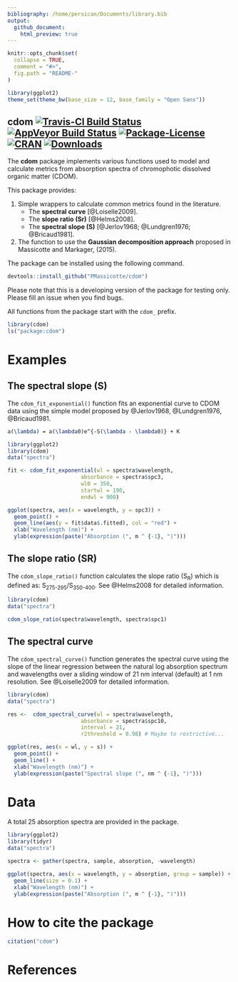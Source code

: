 ```yaml
---
bibliography: /home/persican/Documents/library.bib
output:
  github_document:
    html_preview: true
---
```


```r
knitr::opts_chunk$set(
  collapse = TRUE,
  comment = "#>",
  fig.path = "README-"
)
```

```r
library(ggplot2)
theme_set(theme_bw(base_size = 12, base_family = "Open Sans"))
```

## cdom [![Travis-CI Build Status](https://api.travis-ci.org/PMassicotte/cdom.svg?branch=master)](https://travis-ci.org/PMassicotte/cdom) [![AppVeyor Build Status](https://ci.appveyor.com/api/projects/status/github/PMassicotte/cdom?branch=master&svg=true)](https://ci.appveyor.com/project/PMassicotte/cdom) [![Package-License](https://img.shields.io/badge/license-GPL%20%28%3E=%202%29-brightgreen.svg?style=flat)](http://www.gnu.org/licenses/gpl-2.0.html) [![CRAN](http://www.r-pkg.org/badges/version/cdom)](http://cran.rstudio.com/package=cdom) [![Downloads](http://cranlogs.r-pkg.org/badges/cdom?color=brightgreen)](http://www.r-pkg.org/pkg/cdom)


The **cdom** package implements various functions used to model and calculate metrics from absorption spectra of chromophotic dissolved organic matter (CDOM).

This package provides:

1. Simple wrappers to calculate common metrics found in the literature.
    + The **spectral curve** [@Loiselle2009].
    + The **slope ratio (Sr)** [@Helms2008].
    + The **spectral slope (S)** [@Jerlov1968; @Lundgren1976; @Bricaud1981].

2. The function to use the **Gaussian decomposition approach** proposed in Massicotte and Markager, (2015).

The package can be installed using the following command.

```r
devtools::install_github("PMassicotte/cdom")
```

Please note that this is a developing version of the package for testing only. Please fill an issue when you find bugs.

All functions from the package start with the `cdom_` prefix.

```r
library(cdom)
ls("package:cdom")
```

# Examples

## The spectral slope (S)

The `cdom_fit_exponential()` function fits an exponential curve to CDOM data using the simple model proposed by @Jerlov1968, @Lundgren1976, @Bricaud1981.

```tex
a(\lambda) = a(\lambda0)e^{-S(\lambda - \lambda0)} + K
```

```r
library(ggplot2)
library(cdom)
data("spectra")

fit <- cdom_fit_exponential(wl = spectra$wavelength,
                       absorbance = spectra$spc3,
                       wl0 = 350,
                       startwl = 190,
                       endwl = 900)

ggplot(spectra, aes(x = wavelength, y = spc3)) +
  geom_point() +
  geom_line(aes(y = fit$data$.fitted), col = "red") +
  xlab("Wavelength (nm)") +
  ylab(expression(paste("Absorption (", m ^ {-1}, ")")))

```

## The slope ratio (SR)

The `cdom_slope_ratio()` function calculates the slope ratio (S<sub>R</sub>) which is defined as: S<sub>275-295</sub>/S<sub>350-400</sub>. See @Helms2008 for detailed information.

```r
library(cdom)
data("spectra")

cdom_slope_ratio(spectra$wavelength, spectra$spc1)
```

## The spectral curve

The `cdom_spectral_curve()` function generates the spectral curve using the slope of the linear regression between the natural log absorption spectrum and wavelengths over a sliding window of 21 nm interval (default) at 1 nm resolution. See @Loiselle2009 for detailed information.

```r
library(cdom)
data("spectra")

res <-  cdom_spectral_curve(wl = spectra$wavelength,
                       absorbance = spectra$spc10,
                       interval = 21,
                       r2threshold = 0.98) # Maybe to restrictive...

ggplot(res, aes(x = wl, y = s)) +
  geom_point() +
  geom_line() +
  xlab("Wavelength (nm)") +
  ylab(expression(paste("Spectral slope (", nm ^ {-1}, ")")))

```

# Data

A total 25 absorption spectra are provided in the package.

```r
library(ggplot2)
library(tidyr)
data("spectra")

spectra <- gather(spectra, sample, absorption, -wavelength)

ggplot(spectra, aes(x = wavelength, y = absorption, group = sample)) +
  geom_line(size = 0.1) +
  xlab("Wavelength (nm)") +
  ylab(expression(paste("Absorption (", m ^ {-1}, ")")))
```

# How to cite the package

```r
citation("cdom")
```


# References
